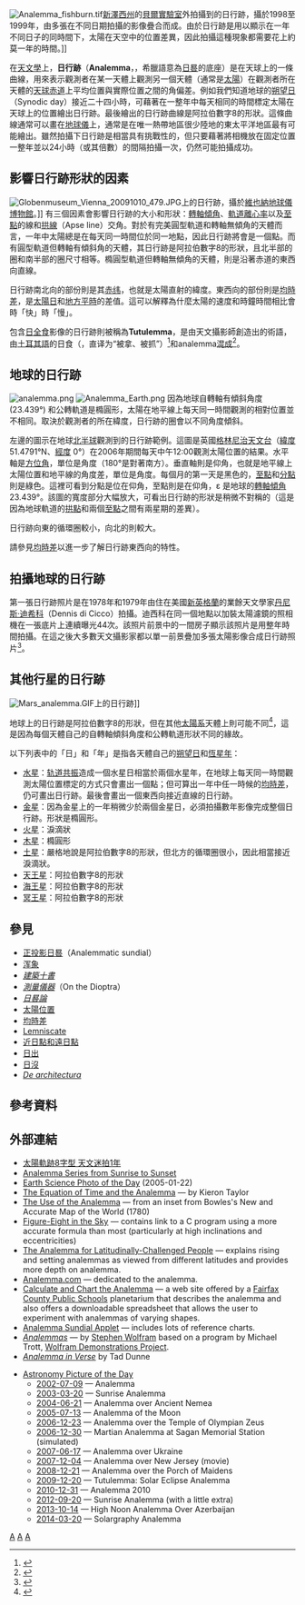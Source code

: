 [[File:Analemma_fishburn.tif|thumb]][[新澤西州|新澤西州]]的[[貝爾實驗室|貝爾實驗室]]外拍攝到的日行跡，攝於1998至1999年，由多張在不同日期拍攝的影像疊合而成。由於日行跡是用以顯示在一年不同日子的同時間下，太陽在天空中的位置差異，因此拍攝這種現象都需要花上約莫一年的時間。]]

在[[天文學|天文學]]上，'''日行跡'''（'''Analemma'''，{{pron-en|ˌænəˈlɛmə}}，希臘語意為[[日晷|日晷]]的底座）是在天球上的一條曲線，用來表示觀測者在某一天體上觀測另一個天體（通常是[[太陽|太陽]]）在觀測者所在天體的[[天球赤道|天球赤道]]上平均位置與實際位置之間的角偏差。例如我們知道地球的[[朔望日|朔望日]]（Synodic day）接近二十四小時，可藉著在一整年中每天相同的時間標定太陽在天球上的位置繪出日行跡。最後繪出的日行跡曲線是阿拉伯數字8的形狀。這條曲線通常可以畫在[[地球儀|地球儀]]上，通常是在唯一熱帶地區很少陸地的東太平洋地區最有可能繪出。雖然拍攝下日行跡是相當具有挑戰性的，但只要藉著將相機放在固定位置一整年並以24小時（或其倍數）的間隔拍攝一次，仍然可能拍攝成功。

==影響日行跡形狀的因素==
[[File:Globenmuseum_Vienna_20091010_479.JPG|thumb]]上的日行跡，攝於[[維也納|維也納]][[地球儀博物館|地球儀博物館]]。]]
有三個因素會影響日行跡的大小和形狀：[[轉軸傾角|轉軸傾角]]、[[軌道離心率|軌道離心率]]以及[[至點|至點]]的線和[[拱線|拱線]]（Apse line）交角。對於有完美圓型軌道和轉軸無傾角的天體而言，一年中太陽總是在每天同一時間位於同一地點，因此日行跡將會是一個點。而有圓型軌道但轉軸有傾斜角的天體，其日行跡是阿拉伯數字8的形狀，且北半部的圈和南半部的圈尺寸相等。橢圓型軌道但轉軸無傾角的天體，則是沿著赤道的東西向直線。

日行跡南北向的部份則是其[[赤纬|赤纬]]，也就是太陽直射的緯度。東西向的部份則是[[均時差|均時差]]，是[[太陽日|太陽日]]和[[地方平時|地方平時]]的差值。這可以解釋為什麼太陽的速度和時鐘時間相比會時「快」時「慢」。

包含[[日全食|日全食]]影像的日行跡則被稱為'''Tutulemma'''，是由天文攝影師創造出的術語，由[[土耳其語|土耳其語]]的日食（{{lang-tr|tutulma}}，直译为“被拿、被抓”）<ref>{{cite book |author1=周正清 |author2=周运堂 |title=土耳其语汉语词典 |date=2008 |publisher=商务印书馆 |isbn=978-7-100-04280-2}}</ref>和analemma[[混成词|混成]]<ref>{{Cite web |url=http://antwrp.gsfc.nasa.gov/apod/ap091220.html |title=Tutulemma: Solar Eclipse Analemma |access-date=2011-01-03 |archive-date=2010-01-14 |archive-url=https://web.archive.org/web/20100114015037/http://antwrp.gsfc.nasa.gov/apod/ap091220.html |dead-url=no }}</ref>。

==地球的日行跡==
[[File:analemma.png|thumb]]
[[File:Analemma_Earth.png|thumb]]
因為地球自轉軸有傾斜角度 (23.439°) 和公轉軌道是橢圓形，太陽在地平線上每天同一時間觀測的相對位置並不相同。取決於觀測者的所在緯度，日行跡的圈會以不同角度傾斜。

左邊的圖示在地球[[北半球|北半球]]觀測到的日行跡範例。這圖是英國[[格林尼治天文台|格林尼治天文台]]（[[緯度|緯度]] 51.4791°N、[[經度|經度]] 0°）在2006年期間每天中午12:00觀測太陽位置的結果。水平軸是[[方位角|方位角]]，單位是角度（180°是對著南方）。垂直軸則是仰角，也就是地平線上太陽位置和地平線的角度差，單位是角度。每個月的第一天是黑色的，[[至點|至點]]和[[晝夜平分點|分點]]則是綠色。這裡可看到分點是位在仰角{{nowrap|1=φ = 90° − 51.4791° = 38.5209°}}，至點則是在仰角{{nowrap|φ ± ε}}，ε 是地球的[[轉軸傾角|轉軸傾角]] 23.439°。該圖的寬度部分大幅放大，可看出日行跡的形狀是稍微不對稱的（這是因為地球軌道的[[拱點|拱點]]和兩個[[至點|至點]]之間有兩星期的差異）。

日行跡向東的循環圈較小，向北的則較大。

請參見[[均時差|均時差]]以進一步了解日行跡東西向的特性。

==拍攝地球的日行跡==
第一張日行跡照片是在1978年和1979年由住在美國[[新英格蘭|新英格蘭]]的業餘天文學家[[丹尼斯·迪希科|丹尼斯·迪希科]]（Dennis di Cicco）拍攝。迪西科在同一個地點以加裝太陽濾鏡的照相機在一張底片上連續曝光44次。該照片前景中的一間房子顯示該照片是用整年時間拍攝。在這之後大多數天文攝影家都以單一前景疊加多張太陽影像合成日行跡照片<ref>{{cite news | title = The First Analemma Photo | date = December 28, 2010 | url = http://news.nationalgeographic.com/news/2010/12/photogalleries/101228-sun-end-year-analemmas-solstice-eclipse-pictures/#/year-in-picture-analemma-sun-path-first_30693_600x450.jpg | work = National Geographic Magazine | accessdate = 2011-01-01 | archive-date = 2019-04-10 | archive-url = https://web.archive.org/web/20190410064936/https://news.nationalgeographic.com/news/2010/12/photogalleries/101228-sun-end-year-analemmas-solstice-eclipse-pictures/#/year-in-picture-analemma-sun-path-first_30693_600x450.jpg | dead-url = no }}</ref>。

==其他行星的日行跡==
[[File:Mars_analemma.GIF|thumb]]上的日行跡]]

地球上的日行跡是阿拉伯數字8的形狀，但在其他[[太陽系|太陽系]]天體上則可能不同<ref>{{Cite web |url=http://www.analemma.com/Pages/OtherAnalemmas/OtherAnalemmas.html |title=Other Analemmas |access-date=2011-01-03 |archive-date=2011-05-14 |archive-url=https://web.archive.org/web/20110514202222/http://www.analemma.com/Pages/OtherAnalemmas/OtherAnalemmas.html |dead-url=yes }}</ref>，這是因為每個天體自己的自轉軸傾斜角度和公轉軌道形狀不同的緣故。

以下列表中的「日」和「年」是指各天體自己的[[朔望日|朔望日]]和[[恆星年|恆星年]]：

*[[水星|水星]]：[[轨道共振|轨道共振]]造成一個水星日相當於兩個水星年，在地球上每天同一時間觀測太陽位置標定的方式只會畫出一個點；但可算出一年中任一時候的[[均時差|均時差]]，仍可畫出日行跡。最後會畫出一個東西向接近直線的日行跡。
*[[金星|金星]]：因為金星上的一年稍微少於兩個金星日，必須拍攝數年影像完成整個日行跡。形狀是橢圓形。
*[[火星|火星]]：淚滴狀
*[[木星|木星]]：橢圓形
*[[土星|土星]]：嚴格地說是阿拉伯數字8的形狀，但北方的循環圈很小，因此相當接近淚滴狀。
*[[天王星|天王星]]：阿拉伯數字8的形狀
*[[海王星|海王星]]：阿拉伯數字8的形狀
*[[冥王星|冥王星]]：阿拉伯數字8的形狀

==參見==
* [[正投影日晷|正投影日晷]]（Analemmatic sundial）
* [[浑象|浑象]]
* ''[[建築十書|建築十書]]''
* ''[[希罗|測量儀器]]''（On the Dioptra）
* ''[[日晷論|日晷論]]''
* [[太陽位置|太陽位置]]
* [[均時差|均時差]]
* [[Lemniscate|Lemniscate]]
* [[近日點和遠日點|近日點和遠日點]]
* [[日出|日出]]
* [[日沒|日沒]]
* ''[[De_architectura|De architectura]]''

==參考資料==
{{Reflist}}

==外部連結==
{{Commons category|Analemmatic sundials}}
* [http://www.libertytimes.com.tw/2011/new/mar/31/today-life8.htm 太陽軌跡8字型 天文迷拍1年] {{Wayback|url=http://www.libertytimes.com.tw/2011/new/mar/31/today-life8.htm |date=20110828210534 }}
* [http://www.perseus.gr/Astro-Solar-Analemma.htm Analemma Series from Sunrise to Sunset] {{Wayback|url=http://www.perseus.gr/Astro-Solar-Analemma.htm |date=20100420095011 }}
* [http://epod.usra.edu/blog/2005/01/colorado-analemma.html Earth Science Photo of the Day] {{Wayback|url=http://epod.usra.edu/blog/2005/01/colorado-analemma.html |date=20210119211904 }} (2005-01-22)
* [https://web.archive.org/web/20150418173703/http://myweb.tiscali.co.uk/moonkmft/Articles/EquationOfTime.html The Equation of Time and the Analemma] — by Kieron Taylor
* [http://www.nikolasschiller.com/blog/index.php/archives/2008/08/01/1449/ The Use of the Analemma] {{Wayback|url=http://www.nikolasschiller.com/blog/index.php/archives/2008/08/01/1449/ |date=20090822021109 }} — from an inset from Bowles's New and Accurate Map of the World (1780)
* [http://www.astronomycorner.net/games/analemma.html Figure-Eight in the Sky] {{Wayback|url=http://www.astronomycorner.net/games/analemma.html |date=20100411231723 }} — contains link to a C program using a more accurate formula than most (particularly at high inclinations and eccentricities)
* [https://web.archive.org/web/20110517111058/http://www.math.nus.edu.sg/aslaksen/projects/tsy.pdf The Analemma for Latitudinally-Challenged People] — explains rising and setting analemmas as viewed from different latitudes and provides more depth on analemma.
* [http://www.analemma.com/ Analemma.com] {{Wayback|url=http://www.analemma.com/ |date=20070206072350 }} — dedicated to the analemma.
* [https://web.archive.org/web/20060323145857/http://www.wsanford.com/~wsanford/exo/sundials/analemma_calc.html Calculate and Chart the Analemma] — a web site offered by a [[費郡公立學校|Fairfax County Public Schools]]<!--Fairfax County Public Schools--> planetarium that describes the analemma and also offers a downloadable spreadsheet that allows the user to experiment with analemmas of varying shapes.
* [http://www.jgiesen.de/analemma/ Analemma Sundial Applet] {{Wayback|url=http://www.jgiesen.de/analemma/ |date=20100613214235 }} — includes lots of reference charts.
* ''[http://demonstrations.wolfram.com/Analemmas/ Analemmas] {{Wayback|url=http://demonstrations.wolfram.com/Analemmas/ |date=20101202045252 }}'' — by [[Stephen_Wolfram|Stephen Wolfram]] based on a program by Michael Trott, [[Wolfram_Demonstrations_Project|Wolfram Demonstrations Project]].
* ''[http://www.mail-archive.com/sundial@uni-koeln.de/msg11062.html Analemma in Verse] {{Wayback|url=http://www.mail-archive.com/sundial@uni-koeln.de/msg11062.html |date=20121004041529 }}'' by Tad Dunne

*[[每日一天文圖|Astronomy Picture of the Day]]
** [http://antwrp.gsfc.nasa.gov/apod/ap020709.html 2002-07-09] {{Wayback|url=http://antwrp.gsfc.nasa.gov/apod/ap020709.html |date=20020802113123 }} — Analemma
** [http://antwrp.gsfc.nasa.gov/apod/ap030320.html 2003-03-20] {{Wayback|url=http://antwrp.gsfc.nasa.gov/apod/ap030320.html |date=20110120173951 }} — Sunrise Analemma
** [http://antwrp.gsfc.nasa.gov/apod/ap040621.html 2004-06-21] {{Wayback|url=http://antwrp.gsfc.nasa.gov/apod/ap040621.html |date=20110120174501 }} — Analemma over Ancient Nemea
** [http://antwrp.gsfc.nasa.gov/apod/ap050713.html 2005-07-13] {{Wayback|url=http://antwrp.gsfc.nasa.gov/apod/ap050713.html |date=20110116122337 }} — Analemma of the Moon
** [http://antwrp.gsfc.nasa.gov/apod/ap061223.html 2006-12-23] {{Wayback|url=http://antwrp.gsfc.nasa.gov/apod/ap061223.html |date=20110101180438 }} — Analemma over the Temple of Olympian Zeus
** [http://antwrp.gsfc.nasa.gov/apod/ap061230.html 2006-12-30] {{Wayback|url=http://antwrp.gsfc.nasa.gov/apod/ap061230.html |date=20110120180950 }} — Martian Analemma at Sagan Memorial Station (simulated)
** [http://antwrp.gsfc.nasa.gov/apod/ap070617.html 2007-06-17] {{Wayback|url=http://antwrp.gsfc.nasa.gov/apod/ap070617.html |date=20110117182308 }} — Analemma over Ukraine
** [http://antwrp.gsfc.nasa.gov/apod/ap071204.html 2007-12-04] {{Wayback|url=http://antwrp.gsfc.nasa.gov/apod/ap071204.html |date=20071205080225 }} — Analemma over New Jersey (movie)
** [http://antwrp.gsfc.nasa.gov/apod/ap081221.html 2008-12-21] {{Wayback|url=http://antwrp.gsfc.nasa.gov/apod/ap081221.html |date=20110117175527 }} — Analemma over the Porch of Maidens
** [http://antwrp.gsfc.nasa.gov/apod/ap091220.html 2009-12-20] {{Wayback|url=http://antwrp.gsfc.nasa.gov/apod/ap091220.html |date=20100114015037 }} — Tutulemma: Solar Eclipse Analemma
** [http://antwrp.gsfc.nasa.gov/apod/ap101231.html 2010-12-31] {{Wayback|url=http://antwrp.gsfc.nasa.gov/apod/ap101231.html |date=20110102040603 }} — Analemma 2010
** [http://antwrp.gsfc.nasa.gov/apod/ap120920.html 2012-09-20] {{Webarchive|url=https://archive.is/20140725132447/http://antwrp.gsfc.nasa.gov/apod/ap120920.html |date=2014-07-25 }} — Sunrise Analemma (with a little extra)
** [http://antwrp.gsfc.nasa.gov/apod/ap131014.html 2013-10-14] {{Webarchive|url=https://archive.is/20140725132442/http://antwrp.gsfc.nasa.gov/apod/ap131014.html |date=2014-07-25 }} — High Noon Analemma Over Azerbaijan
** [http://antwrp.gsfc.nasa.gov/apod/ap140320.html 2014-03-20] {{Webarchive|url=https://archive.is/20140922192031/http://antwrp.gsfc.nasa.gov/apod/ap140320.html |date=2014-09-22 }} — Solargraphy Analemma

<!-- [[Category:Astronomy|Category:Astronomy]] too general -->
[[Category:太陽系動力學|A]]
[[Category:太阳活动|A]]
[[Category:日晷|A]]